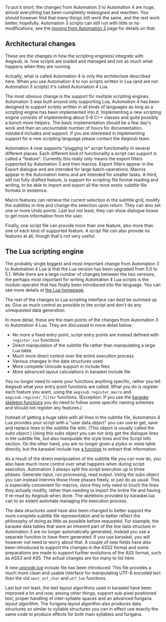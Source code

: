 To put it short, the changes from Automation 3 to Automation 4 are huge, almost everything has been completely redesigned and rewritten. You should however find that many things still work the same, and the rest work better, hopefully. Automation 3 scripts can still run with little or no modifications, see the [[moving from Automation 3]] page for details on that.

== Architectural changes ==
These are the changes in how the scripting engine(s) integrate with Aegisub, ie. how scripts are loaded and managed and not as much what happens when they are running.

Actually, what is called Automation 4 is only the architecture described here. When you use Automation 4 to run scripts written in Lua (and are not Automation 3 scripts) it's called Automation 4 Lua.

The most obvious change is the support for multiple scripting engines. Automation 3 was built around only supporting Lua, Automation 4 has been designed to support scripts written in all kinds of languages as long as a scripting engine has been implemented into it. Implementing a new scripting engine consists of implementing about 5-8 C++ classes and quite possibly a bunch more helpers. The basic implementation should be a few day's work and then an uncountable number of hours for documentation, standard includes and support. If you are interested in implementing support for a new scripting language please contact the Aegisub team.

Automation 4 now supports "plugging in" script functionality in several different places. Each different kind of functionality a script can support is called a "feature". Currently this really only means the export filters supported by Automation 3 and then macros. Export filters appear in the Export dialogue and are intended for large batch-operations. Macros appear in the Automation menu and are intended for smaller tasks. A third, still not fully drafted feature, is support for scripting file format reading and writing, to be able to import and export all the most exotic subtitle file formats in existence.

Macro features can retrieve the current selection in the subtitle grid, modify the subtitles in-line and change the selection upon return. They can also set one or more Undo points. Last but not least, they can show dialogue boxes to get more information from the user.

Finally, one script file can provide more than one feature, also more than one of each kind of supported feature. A script file can also provide no features at all, though that's not very useful.

== The Lua scripting engine ==
The probably single biggest and most important change from Automation 3 to Automation 4 Lua is that the Lua version has been upgraded from 5.0 to 5.1. While there are a large number of changes between the two versions, the perhaps most important for writing Automation 4 Lua scripts is the modulo operator that has finally been introduced into the language. You can see more details at [http://www.lua.org/versions.html the Lua homepage].

The rest of the changes to Lua scripting interface can best be summed up as: Give as much control as possible to the script and don't do any unrequested data generation.

In more detail, these are the main points of the changes from Automation 3 to Automation 4 Lua. They are discussed in more detail below.
* No more a fixed entry point, script entry points are instead defined with <code>register_xxx</code> functions
* Direct manipulation of the subtitle file rather than manipulating a large Lua table
* Much more direct control over the entire execution process
* Various changes in the data structures used
* More complete Unicode support in include files
* More advanced layout calculations in karaskel include file

You no longer need to name your functions anything specific, rather you tell Aegisub what your entry point functions are called. What you do is register each feature you want, using the <code>aegisub.register_macro</code> and <code>aegisub.register_filter</code> functions. (Exception: If you use the [[Automation 4 karaskel.lua#Karaoke skeletons|karaoke skeleton functions]] you do need to follow some specific naming schemes and should not register any features.)

Instead of getting a huge table with all lines in the subtitle file, Automation 4 Lua provides your script with a "user data object" you can use to get, save and replace lines in the subtitle file with. (This object is usually called the ''subs object''.) Using this subs object you can not only get the dialogue lines in the subtitle file, but also manipulate the style lines and the Script Info section. On the other hand, you are no longer given a ''styles'' or ''meta'' table directly, but the karaskel include has [[Automation 4 karaskel.lua#karaskel.collect_head|a function]] to extract that information.

As a result of the direct manipulation of the subtitle file you can now do, you also have much more control over what happens when during script execution. Automation 3 always split the script execution up in three phases: Generate input, run processing, read output. Using the subs object you can instead intermix those three phases freely, or just do as usual. This is especially convenient for macros, since they only need to touch the lines they actually modify, rather than needing to import the entire file and having it re-read by Aegisub when done. The skeletons provided by karaskel.lua can to an extent automate managing the execution process.

The data structures used have also been changed to better support the more complete subtitle file representation and to better reflect the philosophy of doing as little as possible before requested. For example, the karaoke data tables that were an inherent part of the line data structure in Automation 3 are no longer automatically generated, instead you use a separate function to have them generated. If you use karaskel, you will however not need to worry about that. A couple of new fields have also been introduced to support the changes in the ASS2 format and some preparations are made to support further evolutions of the ASS format, such as ASS3 and AS5. The actual changes are too many to list here.

A new ''[[Automation 4 unicode.lua|unicode.lua]]'' include file has been introduced. This file provides a much more clean and usable interface for manipulating UTF-8 encoded text than the old <code>next_utf_char</code> and <code>utf_len</code> functions.

Last but not least, the text layout algorithms used in karaskel have been improved a lot and now, among other things, support sub-pixel positioned text, proper handling of inter-syllable spaces and an advanced furigana layout algorithm. The furigana layout algorithm also produces data structures so similar to syllable structures you can in effect use exactly the same code to produce effects for both main syllables and furigana.